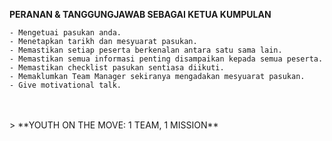 
<GuideHeader id="12"/>

**PERANAN & TANGGUNGJAWAB SEBAGAI KETUA KUMPULAN**
<br/>
````
- Mengetuai pasukan anda.
- Menetapkan tarikh dan mesyuarat pasukan.
- Memastikan setiap peserta berkenalan antara satu sama lain.
- Memastikan semua informasi penting disampaikan kepada semua peserta.
- Memastikan checklist pasukan sentiasa diikuti.
- Memaklumkan Team Manager sekiranya mengadakan mesyuarat pasukan.
- Give motivational talk. 
````

<br/>
<br/>
> **YOUTH ON THE MOVE: 1 TEAM, 1 MISSION**